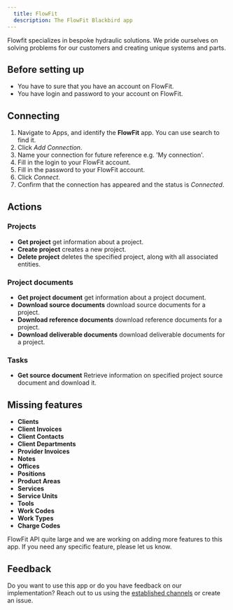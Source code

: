 ```yaml
---
  title: FlowFit
  description: The FlowFit Blackbird app
---
```


<LinkCard title="View on Github" target="_blank" href="https://github.com/bb-io/FlowFit" icon="github" />
 

Flowfit specializes in bespoke hydraulic solutions. We pride ourselves on solving problems for our customers and creating unique systems and parts.

## Before setting up

- You have to sure that you have an account on FlowFit.
- You have login and password to your account on FlowFit.

## Connecting

1. Navigate to Apps, and identify the **FlowFit** app. You can use search to find it.
2. Click _Add Connection_.
3. Name your connection for future reference e.g. 'My connection'.
6. Fill in the login to your FlowFit account.
7. Fill in the password to your FlowFit account.
8. Click _Connect_.
9. Confirm that the connection has appeared and the status is _Connected_.

## Actions

### Projects

- **Get project** get information about a project.
- **Create project** creates a new project.
- **Delete project** deletes the specified project, along with all associated entities.

### Project documents

- **Get project document** get information about a project document.
- **Download source documents** download source documents for a project.
- **Download reference documents** download reference documents for a project.
- **Download deliverable documents** download deliverable documents for a project.

### Tasks

- **Get source document** Retrieve information on specified project source document and download it.

## Missing features

- **Clients**
- **Client Invoices**
- **Client Contacts**
- **Client Departments**
- **Provider Invoices**
- **Notes**
- **Offices**
- **Positions**
- **Product Areas**
- **Services**
- **Service Units**
- **Tools**
- **Work Codes**
- **Work Types**
- **Charge Codes**

FlowFit API quite large and we are working on adding more features to this app. If you need any specific feature, please let us know.

## Feedback

Do you want to use this app or do you have feedback on our implementation? Reach out to us using the [established channels](https://www.blackbird.io/) or create an issue.

